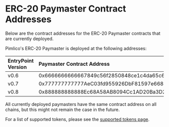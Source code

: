 # ERC-20 Paymaster Contract Addresses

Below are the contract addresses for the ERC-20 Paymaster contracts that are currently deployed.

Pimlico's ERC-20 Paymaster is deployed at the following addresses:

| EntryPoint Version | Paymaster Contract Address |
| :----------------- | :------------------------- |
| v0.6               | 0x6666666666667849c56f2850848ce1c4da65c68b |
| v0.7               | 0x777777777777AeC03fd955926DbF81597e66834C |
| v0.8               | 0x888888888888Ec68A58AB8094Cc1AD20Ba3D2402 |

All currently deployed paymasters have the same contract address on all chains, but this might not remain the case in the future.

For a list of supported tokens, please see the [supported tokens page](/references/paymaster/erc20-paymaster/supported-tokens).
